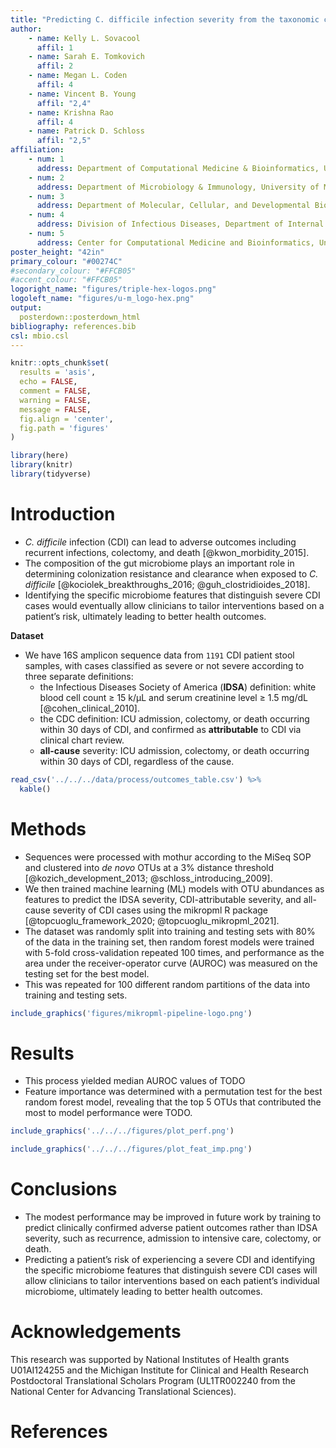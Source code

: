 ```yaml
---
title: "Predicting C. difficile infection severity from the taxonomic composition of the gut microbiome"
author:
    - name: Kelly L. Sovacool
      affil: 1
    - name: Sarah E. Tomkovich
      affil: 2
    - name: Megan L. Coden
      affil: 4
    - name: Vincent B. Young
      affil: "2,4"
    - name: Krishna Rao
      affil: 4
    - name: Patrick D. Schloss
      affil: "2,5"
affiliation:
    - num: 1
      address: Department of Computational Medicine & Bioinformatics, University of Michigan
    - num: 2
      address: Department of Microbiology & Immunology, University of Michigan
    - num: 3
      address: Department of Molecular, Cellular, and Developmental Biology, University of Michigan
    - num: 4
      address: Division of Infectious Diseases, Department of Internal Medicine, University of Michigan
    - num: 5
      address: Center for Computational Medicine and Bioinformatics, University of Michigan
poster_height: "42in"
primary_colour: "#00274C"
#secondary_colour: "#FFCB05"
#accent_colour: "#FFCB05"
logoright_name: "figures/triple-hex-logos.png"
logoleft_name: "figures/u-m_logo-hex.png"
output:
  posterdown::posterdown_html
bibliography: references.bib
csl: mbio.csl
---
```

```r
knitr::opts_chunk$set(
  results = 'asis',
  echo = FALSE,
  comment = FALSE,
  warning = FALSE,
  message = FALSE,
  fig.align = 'center',
  fig.path = 'figures'
)
```

<style>
#main-img-right {
 height: 5%;
}
</style>

```r
library(here)
library(knitr)
library(tidyverse)
```

# Introduction

- _C. difficile_ infection (CDI) can lead to adverse outcomes including recurrent 
infections, colectomy, and death [@kwon_morbidity_2015]. 
- The composition of the gut microbiome plays an important role in 
determining colonization resistance and clearance when exposed to 
_C. difficile_ [@kociolek_breakthroughs_2016; @guh_clostridioides_2018].
- Identifying the specific microbiome features that distinguish severe CDI cases would eventually allow clinicians to tailor interventions based on a patient's risk, ultimately leading to better health outcomes.

**Dataset**

- We have 16S amplicon sequence data from `1191` CDI patient stool samples, with 
cases classified as severe or not severe according to three separate definitions:
  - the Infectious Diseases
Society of America (**IDSA**) definition: white blood cell count ≥ 15 k/μL
and serum creatinine level ≥ 1.5 mg/dL [@cohen_clinical_2010].
  - the CDC definition: ICU admission, colectomy, or death occurring within 30 days of CDI, and confirmed as **attributable** to CDI via clinical chart review.
  - **all-cause** severity: ICU admission, colectomy, or death occurring within 30 days of CDI, regardless of the cause.

```r
read_csv('../../../data/process/outcomes_table.csv') %>% 
  kable()
```

# Methods

- Sequences were processed with mothur according to the MiSeq SOP and clustered
into _de novo_ OTUs at a 3% distance threshold [@kozich_development_2013; @schloss_introducing_2009].
- We then trained machine learning (ML) models with OTU abundances as features to
predict the IDSA severity, CDI-attributable severity, and all-cause severity of CDI cases using the mikropml R package [@topcuoglu_framework_2020; @topcuoglu_mikropml_2021].
- The dataset was randomly split into training and testing sets with 80% of the
data in the training set, then random forest models were trained with 5-fold cross-validation
repeated 100 times, and performance as the area under the receiver-operator
curve (AUROC) was measured on the testing set for the best model.
- This was repeated for 100 different random partitions of the data into training and testing sets.

```r
include_graphics('figures/mikropml-pipeline-logo.png')
```

# Results

- This process yielded median AUROC values of TODO
- Feature importance was determined with a permutation test for the best random forest model, revealing that the top 5 OTUs that contributed the most to model performance were TODO.

```r
include_graphics('../../../figures/plot_perf.png')
```

```r
include_graphics('../../../figures/plot_feat_imp.png')
```

# Conclusions 

- The modest performance may be improved in future work by training to predict
clinically confirmed adverse patient outcomes rather than IDSA severity, such as
recurrence, admission to intensive care, colectomy, or death.
- Predicting a patient's risk of experiencing a severe CDI and identifying the
specific microbiome features that distinguish severe CDI cases will allow
clinicians to tailor interventions based on each patient's individual
microbiome, ultimately leading to better health outcomes.

# Acknowledgements 

This research was supported by National Institutes of Health grants U01AI124255
and the Michigan Institute for Clinical and Health Research Postdoctoral
Translational Scholars Program (UL1TR002240 from the National Center for
Advancing Translational Sciences).

# References
